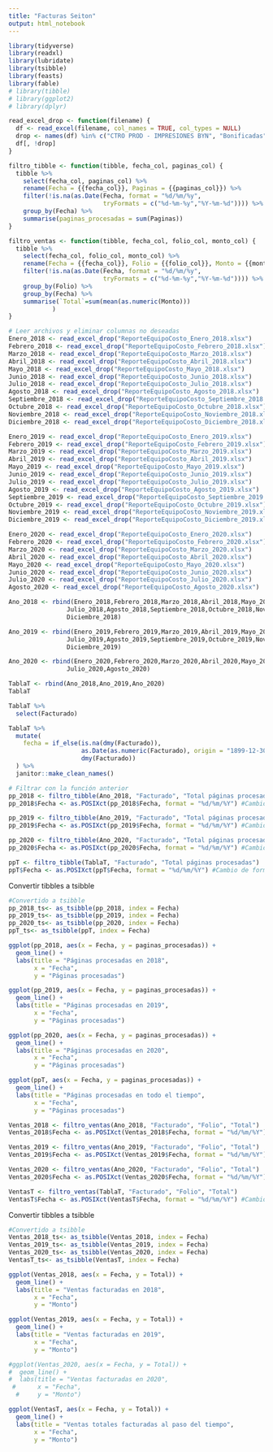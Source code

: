 ```yaml
---
title: "Facturas Seiton"
output: html_notebook
---
```


```r
library(tidyverse)
library(readxl)
library(lubridate)
library(tsibble)
library(feasts)
library(fable)
# library(tibble)
# library(ggplot2)
# library(dplyr)
```

```r

read_excel_drop <- function(filename) {
  df <- read_excel(filename, col_names = TRUE, col_types = NULL)
  drop <- names(df) %in% c("CTRO PROD - IMPRESIONES BYN", "Bonificadas", "Renta fija")
  df[, !drop]
}

filtro_tibble <- function(tibble, fecha_col, paginas_col) {
  tibble %>%
    select(fecha_col, paginas_col) %>%
    rename(Fecha = {{fecha_col}}, Paginas = {{paginas_col}}) %>%
    filter(!is.na(as.Date(Fecha, format = "%d/%m/%y", 
                          tryFormats = c("%d-%m-%y","%Y-%m-%d")))) %>%
    group_by(Fecha) %>% 
    summarise(paginas_procesadas = sum(Paginas))
}

filtro_ventas <- function(tibble, fecha_col, folio_col, monto_col) {
  tibble %>%
    select(fecha_col, folio_col, monto_col) %>%
    rename(Fecha = {{fecha_col}}, Folio = {{folio_col}}, Monto = {{monto_col}}) %>%
    filter(!is.na(as.Date(Fecha, format = "%d/%m/%y", 
                          tryFormats = c("%d-%m-%y","%Y-%m-%d")))) %>%
    group_by(Folio) %>%
    group_by(Fecha) %>%
    summarise(`Total`=sum(mean(as.numeric(Monto)))
            )
}
```



```r

# Leer archivos y eliminar columnas no deseadas
Enero_2018 <- read_excel_drop("ReporteEquipoCosto_Enero_2018.xlsx")
Febrero_2018 <- read_excel_drop("ReporteEquipoCosto_Febrero_2018.xlsx")
Marzo_2018 <- read_excel_drop("ReporteEquipoCosto_Marzo_2018.xlsx")
Abril_2018 <- read_excel_drop("ReporteEquipoCosto_Abril_2018.xlsx")
Mayo_2018 <- read_excel_drop("ReporteEquipoCosto_Mayo_2018.xlsx")
Junio_2018 <- read_excel_drop("ReporteEquipoCosto_Junio_2018.xlsx")
Julio_2018 <- read_excel_drop("ReporteEquipoCosto_Julio_2018.xlsx")
Agosto_2018 <- read_excel_drop("ReporteEquipoCosto_Agosto_2018.xlsx")
Septiembre_2018 <- read_excel_drop("ReporteEquipoCosto_Septiembre_2018.xlsx")
Octubre_2018 <- read_excel_drop("ReporteEquipoCosto_Octubre_2018.xlsx")
Noviembre_2018 <- read_excel_drop("ReporteEquipoCosto_Noviembre_2018.xlsx")
Diciembre_2018 <- read_excel_drop("ReporteEquipoCosto_Diciembre_2018.xlsx")

Enero_2019 <- read_excel_drop("ReporteEquipoCosto_Enero_2019.xlsx")
Febrero_2019 <- read_excel_drop("ReporteEquipoCosto_Febrero_2019.xlsx")
Marzo_2019 <- read_excel_drop("ReporteEquipoCosto_Marzo_2019.xlsx")
Abril_2019 <- read_excel_drop("ReporteEquipoCosto_Abril_2019.xlsx")
Mayo_2019 <- read_excel_drop("ReporteEquipoCosto_Mayo_2019.xlsx")
Junio_2019 <- read_excel_drop("ReporteEquipoCosto_Junio_2019.xlsx")
Julio_2019 <- read_excel_drop("ReporteEquipoCosto_Julio_2019.xlsx")
Agosto_2019 <- read_excel_drop("ReporteEquipoCosto_Agosto_2019.xlsx")
Septiembre_2019 <- read_excel_drop("ReporteEquipoCosto_Septiembre_2019.xlsx")
Octubre_2019 <- read_excel_drop("ReporteEquipoCosto_Octubre_2019.xlsx")
Noviembre_2019 <- read_excel_drop("ReporteEquipoCosto_Noviembre_2019.xlsx")
Diciembre_2019 <- read_excel_drop("ReporteEquipoCosto_Diciembre_2019.xlsx")

Enero_2020 <- read_excel_drop("ReporteEquipoCosto_Enero_2020.xlsx")
Febrero_2020 <- read_excel_drop("ReporteEquipoCosto_Febrero_2020.xlsx")
Marzo_2020 <- read_excel_drop("ReporteEquipoCosto_Marzo_2020.xlsx")
Abril_2020 <- read_excel_drop("ReporteEquipoCosto_Abril_2020.xlsx")
Mayo_2020 <- read_excel_drop("ReporteEquipoCosto_Mayo_2020.xlsx")
Junio_2020 <- read_excel_drop("ReporteEquipoCosto_Junio_2020.xlsx")
Julio_2020 <- read_excel_drop("ReporteEquipoCosto_Julio_2020.xlsx")
Agosto_2020 <- read_excel_drop("ReporteEquipoCosto_Agosto_2020.xlsx")
```



```r
Ano_2018 <- rbind(Enero_2018,Febrero_2018,Marzo_2018,Abril_2018,Mayo_2018,Junio_2018,
                Julio_2018,Agosto_2018,Septiembre_2018,Octubre_2018,Noviembre_2018,
                Diciembre_2018)

Ano_2019 <- rbind(Enero_2019,Febrero_2019,Marzo_2019,Abril_2019,Mayo_2019,Junio_2019,
                Julio_2019,Agosto_2019,Septiembre_2019,Octubre_2019,Noviembre_2019,
                Diciembre_2019)

Ano_2020 <- rbind(Enero_2020,Febrero_2020,Marzo_2020,Abril_2020,Mayo_2020,Junio_2020,
                Julio_2020,Agosto_2020)
```

```r
TablaT <- rbind(Ano_2018,Ano_2019,Ano_2020)
TablaT

TablaT %>% 
  select(Facturado)

TablaT %>% 
  mutate(
    fecha = if_else(is.na(dmy(Facturado)),
                    as.Date(as.numeric(Facturado), origin = "1899-12-30"),
                    dmy(Facturado)) 
  ) %>% 
  janitor::make_clean_names()
```

```r
# Filtrar con la función anterior
pp_2018 <- filtro_tibble(Ano_2018, "Facturado", "Total páginas procesadas")
pp_2018$Fecha <- as.POSIXct(pp_2018$Fecha, format = "%d/%m/%Y") #Cambio de formato de fecha, para unificar

pp_2019 <- filtro_tibble(Ano_2019, "Facturado", "Total páginas procesadas")
pp_2019$Fecha <- as.POSIXct(pp_2019$Fecha, format = "%d/%m/%Y") #Cambio de formato de fecha, para unificar

pp_2020 <- filtro_tibble(Ano_2020, "Facturado", "Total páginas procesadas")
pp_2020$Fecha <- as.POSIXct(pp_2020$Fecha, format = "%d/%m/%Y") #Cambio de formato de fecha, para unificar

ppT <- filtro_tibble(TablaT, "Facturado", "Total páginas procesadas")
ppT$Fecha <- as.POSIXct(ppT$Fecha, format = "%d/%m/%Y") #Cambio de formato de fecha, para unificar
```

Convertir tibbles a tsibble
```r

#Convertido a tsibble
pp_2018_ts<- as_tsibble(pp_2018, index = Fecha)
pp_2019_ts<- as_tsibble(pp_2019, index = Fecha)
pp_2020_ts<- as_tsibble(pp_2020, index = Fecha)
ppT_ts<- as_tsibble(ppT, index = Fecha)
```

```r
ggplot(pp_2018, aes(x = Fecha, y = paginas_procesadas)) +
  geom_line() +
  labs(title = "Páginas procesadas en 2018",
       x = "Fecha",
       y = "Páginas procesadas")

ggplot(pp_2019, aes(x = Fecha, y = paginas_procesadas)) +
  geom_line() +
  labs(title = "Páginas procesadas en 2019",
       x = "Fecha",
       y = "Páginas procesadas")

ggplot(pp_2020, aes(x = Fecha, y = paginas_procesadas)) +
  geom_line() +
  labs(title = "Páginas procesadas en 2020",
       x = "Fecha",
       y = "Páginas procesadas")

ggplot(ppT, aes(x = Fecha, y = paginas_procesadas)) +
  geom_line() +
  labs(title = "Páginas procesadas en todo el tiempo",
       x = "Fecha",
       y = "Páginas procesadas")

```

```r
Ventas_2018 <- filtro_ventas(Ano_2018, "Facturado", "Folio", "Total")
Ventas_2018$Fecha <- as.POSIXct(Ventas_2018$Fecha, format = "%d/%m/%Y") #Cambio de formato de fecha, para unificar

Ventas_2019 <- filtro_ventas(Ano_2019, "Facturado", "Folio", "Total")
Ventas_2019$Fecha <- as.POSIXct(Ventas_2019$Fecha, format = "%d/%m/%Y") #Cambio de formato de fecha, para unificar

Ventas_2020 <- filtro_ventas(Ano_2020, "Facturado", "Folio", "Total")
Ventas_2020$Fecha <- as.POSIXct(Ventas_2020$Fecha, format = "%d/%m/%Y") #Cambio de formato de fecha, para unificar

VentasT <- filtro_ventas(TablaT, "Facturado", "Folio", "Total")
VentasT$Fecha <- as.POSIXct(VentasT$Fecha, format = "%d/%m/%Y") #Cambio de formato de fecha, para unificar
```

Convertir tibbles a tsibble
```r

#Convertido a tsibble
Ventas_2018_ts<- as_tsibble(Ventas_2018, index = Fecha)
Ventas_2019_ts<- as_tsibble(Ventas_2019, index = Fecha)
Ventas_2020_ts<- as_tsibble(Ventas_2020, index = Fecha)
VentasT_ts<- as_tsibble(VentasT, index = Fecha)
```

```r
ggplot(Ventas_2018, aes(x = Fecha, y = Total)) +
  geom_line() +
  labs(title = "Ventas facturadas en 2018",
       x = "Fecha",
       y = "Monto")

ggplot(Ventas_2019, aes(x = Fecha, y = Total)) +
  geom_line() +
  labs(title = "Ventas facturadas en 2019",
       x = "Fecha",
       y = "Monto")

#ggplot(Ventas_2020, aes(x = Fecha, y = Total)) +
#  geom_line() +
#  labs(title = "Ventas facturadas en 2020",
 #      x = "Fecha",
  #     y = "Monto")

ggplot(VentasT, aes(x = Fecha, y = Total)) +
  geom_line() +
  labs(title = "Ventas totales facturadas al paso del tiempo",
       x = "Fecha",
       y = "Monto")
```









